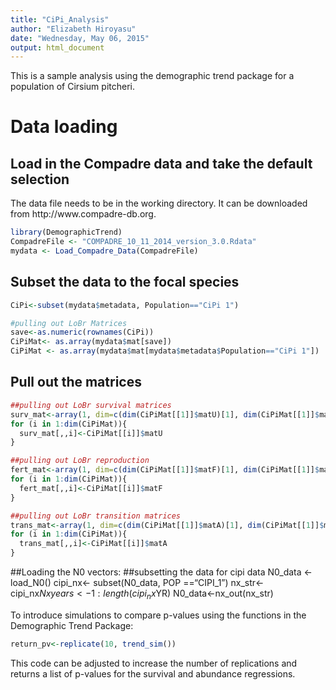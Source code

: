 ```yaml
---
title: "CiPi_Analysis"
author: "Elizabeth Hiroyasu"
date: "Wednesday, May 06, 2015"
output: html_document
---
```


This is a sample analysis using the demographic trend package for a population of Cirsium pitcheri.

# Data loading
## Load in the Compadre data and take the default selection
The data file needs to be in the working directory. It can be downloaded from http://www.compadre-db.org.


```r
library(DemographicTrend)
CompadreFile <- "COMPADRE_10_11_2014_version_3.0.Rdata"
mydata <- Load_Compadre_Data(CompadreFile)
```


## Subset the data to the focal species
```r
CiPi<-subset(mydata$metadata, Population=="CiPi 1")

#pulling out LoBr Matrices
save<-as.numeric(rownames(CiPi))
CiPiMat<- as.array(mydata$mat[save])
CiPiMat <- as.array(mydata$mat[mydata$metadata$Population=="CiPi 1"])
```


## Pull out the matrices
```r
##pulling out LoBr survival matrices
surv_mat<-array(1, dim=c(dim(CiPiMat[[1]]$matU)[1], dim(CiPiMat[[1]]$matU)[2], dim(CiPiMat)))
for (i in 1:dim(CiPiMat)){
  surv_mat[,,i]<-CiPiMat[[i]]$matU
}

##pulling out LoBr reproduction
fert_mat<-array(1, dim=c(dim(CiPiMat[[1]]$matF)[1], dim(CiPiMat[[1]]$matF)[2], dim(CiPiMat)))
for (i in 1:dim(CiPiMat)){
  fert_mat[,,i]<-CiPiMat[[i]]$matF
}

##pulling out LoBr transition matrices
trans_mat<-array(1, dim=c(dim(CiPiMat[[1]]$matA)[1], dim(CiPiMat[[1]]$matA)[2], dim(CiPiMat)))
for (i in 1:dim(CiPiMat)){
  trans_mat[,,i]<-CiPiMat[[i]]$matA
}
```


##Loading the N0 vectors:
##subsetting the data for cipi data
N0_data <- load_N0()
cipi_nx<- subset(N0_data, POP =="CIPI_1")
nx_str<- cipi_nx$Nx
years <- 1:length(cipi_nx$YR)
N0_data<-nx_out(nx_str)

To introduce simulations to compare p-values using the functions in the Demographic Trend Package:
```r
return_pv<-replicate(10, trend_sim())
```
This code can be adjusted to increase the number of replications and returns a list of p-values for the survival and abundance regressions.